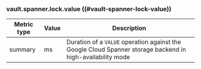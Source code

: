 ### vault.spanner.lock.value ((#vault-spanner-lock-value))

Metric type | Value | Description
----------- | ----- | -----------
summary     | ms    | Duration of a `VALUE` operation against the Google Cloud Spanner storage backend in high-availability mode